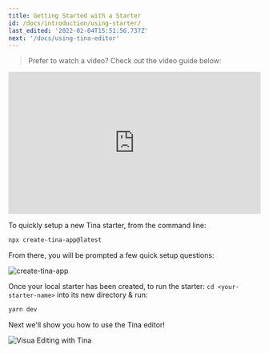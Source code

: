```yaml
---
title: Getting Started with a Starter
id: /docs/introduction/using-starter/
last_edited: '2022-02-04T15:51:56.737Z'
next: '/docs/using-tina-editor'
---
```


> Prefer to watch a video? Check out the video guide below:

<div style="position:relative;padding-top:56.25%;">
  <iframe width="560" frameborder="0" allowfullscreen
      style="position:absolute;top:0;left:0;width:100%;height:100%;" src="https://www.youtube.com/embed/_9lDNSIh8rw" title="TinaCMS Branching Demo video" allow="accelerometer; autoplay; clipboard-write; encrypted-media; gyroscope; picture-in-picture; web-share">
  </iframe>
</div>

To quickly setup a new Tina starter, from the command line:

```bash
npx create-tina-app@latest
```

From there, you will be prompted a few quick setup questions:

![create-tina-app](https://res.cloudinary.com/forestry-demo/image/upload/c_scale,w_981/v1646165612/tina-io/docs/Screen_Shot_2022-03-01_at_4.10.27_PM.png)

Once your local starter has been created, to run the starter:
`cd <your-starter-name>` into its new directory & run:

```bash
yarn dev
```

Next we'll show you how to use the Tina editor!

![Visua Editing with Tina](https://res.cloudinary.com/forestry-demo/video/upload/du_16,w_700,e_loop/tina-io/new-homepage/homepage-demo-2.gif)
